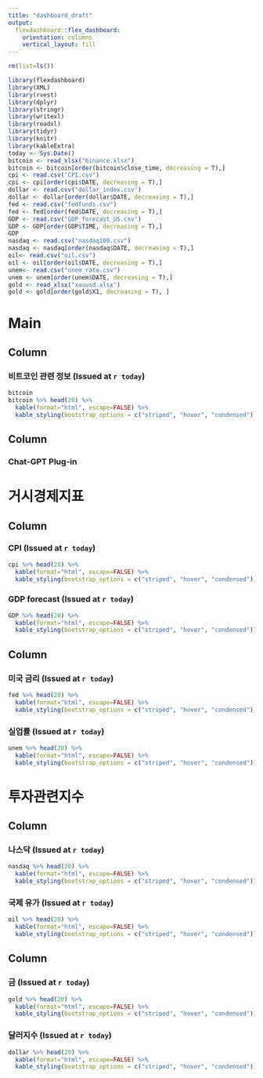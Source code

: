 ```yaml
---
title: "dashboard_draft"
output: 
  flexdashboard::flex_dashboard:
    orientation: columns
    vertical_layout: fill
---
```


  
```r

rm(list=ls())

library(flexdashboard)
library(XML)
library(rvest)
library(dplyr)
library(stringr)
library(writexl)
library(readxl)
library(tidyr)
library(knitr)
library(kableExtra)
today <- Sys.Date()
bitcoin <- read_xlsx("binance.xlsx")
bitcoin <- bitcoin[order(bitcoin$close_time, decreasing = T),]
cpi <- read.csv("CPI.csv")
cpi <- cpi[order(cpi$DATE, decreasing = T),]
dollar <- read.csv("dollar_index.csv")
dollar <- dollar[order(dollar$DATE, decreasing = T),]
fed <- read.csv("fedfunds.csv")
fed <- fed[order(fed$DATE, decreasing = T),]
GDP <- read.csv("GDP_forecast_US.csv")
GDP <- GDP[order(GDP$TIME, decreasing = T),]
GDP
nasdaq <- read.csv("nasdaq100.csv")
nasdaq <- nasdaq[order(nasdaq$DATE, decreasing = T),]
oil<- read.csv("oil.csv")
oil <- oil[order(oil$DATE, decreasing = T),]
unem<- read.csv("unem_rate.csv")
unem <- unem[order(unem$DATE, decreasing = T),]
gold <- read_xlsx("xauusd.xlsx")
gold <- gold[order(gold$X1, decreasing = T), ]
```

Main
=====================================

Column {data-width=500}
-----------------------------------------------------------------------

### 비트코인 관련 정보 (**Issued at `r today`**)


```r
bitcoin 
bitcoin %>% head(20) %>%
  kable(format="html", escape=FALSE) %>%
  kable_styling(bootstrap_options = c("striped", "hover", "condensed"))
```

Column {data-width=500}
-----------------------------------------------------------------------

### Chat-GPT Plug-in







거시경제지표
=====================================

Column {data-width=500}
-----------------------------------------------------------------------

### CPI (**Issued at `r today`**)


```r
cpi %>% head(20) %>%
  kable(format="html", escape=FALSE) %>%
  kable_styling(bootstrap_options = c("striped", "hover", "condensed"))
```


### GDP forecast (**Issued at `r today`**)

```r
GDP %>% head(20) %>%
  kable(format="html", escape=FALSE) %>%
  kable_styling(bootstrap_options = c("striped", "hover", "condensed"))
```

Column {data-width=500}
-----------------------------------------------------------------------
### 미국 금리 (**Issued at `r today`**)

```r
fed %>% head(20) %>%
  kable(format="html", escape=FALSE) %>%
  kable_styling(bootstrap_options = c("striped", "hover", "condensed"))
```


### 실업률 (**Issued at `r today`**)

```r
unem %>% head(20) %>%
  kable(format="html", escape=FALSE) %>%
  kable_styling(bootstrap_options = c("striped", "hover", "condensed"))
```



투자관련지수
=====================================

Column {data-width=500}
-----------------------------------------------------------------------
### 나스닥 (**Issued at `r today`**)

```r
nasdaq %>% head(20) %>%
  kable(format="html", escape=FALSE) %>%
  kable_styling(bootstrap_options = c("striped", "hover", "condensed"))
```

### 국제 유가 (**Issued at `r today`**)


```r
oil %>% head(20) %>%
  kable(format="html", escape=FALSE) %>%
  kable_styling(bootstrap_options = c("striped", "hover", "condensed"))
```


Column {data-width=500}
-----------------------------------------------------------------------
### 금 (**Issued at `r today`**)

```r
gold %>% head(20) %>%
  kable(format="html", escape=FALSE) %>%
  kable_styling(bootstrap_options = c("striped", "hover", "condensed"))
```


### 달러지수 (**Issued at `r today`**)

```r
dollar %>% head(20) %>%
  kable(format="html", escape=FALSE) %>%
  kable_styling(bootstrap_options = c("striped", "hover", "condensed"))
```




